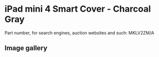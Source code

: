 
# iPad mini 4 Smart Cover - Charcoal Gray

Part number, for search engines, auction websites and such: MKLV2ZM/A

## Image gallery

<div style={{ width: "768px" }}>
  <GalleryComponent
    images={[
      {
        original: "/everysource/MKLV2.png",
        thumbnail: "/everypreview/MKLV2.png",
      },
      {
        original: "/everysource/MKLV2_AV1_GOLD.png",
        thumbnail: "/everypreview/MKLV2_AV1_GOLD.png",
      },
      {
        original: "/everysource/MKLV2_AV1_SILVER.png",
        thumbnail: "/everypreview/MKLV2_AV1_SILVER.png",
      },
      {
        original: "/everysource/MKLV2_AV1_SPACE_GRAY.png",
        thumbnail: "/everypreview/MKLV2_AV1_SPACE_GRAY.png",
      },
      {
        original: "/everysource/MKLV2_AV2.png",
        thumbnail: "/everypreview/MKLV2_AV2.png",
      },
      {
        original: "/everysource/MKLV2_AV3.png",
        thumbnail: "/everypreview/MKLV2_AV3.png",
      }
    ]}
  />
</div>